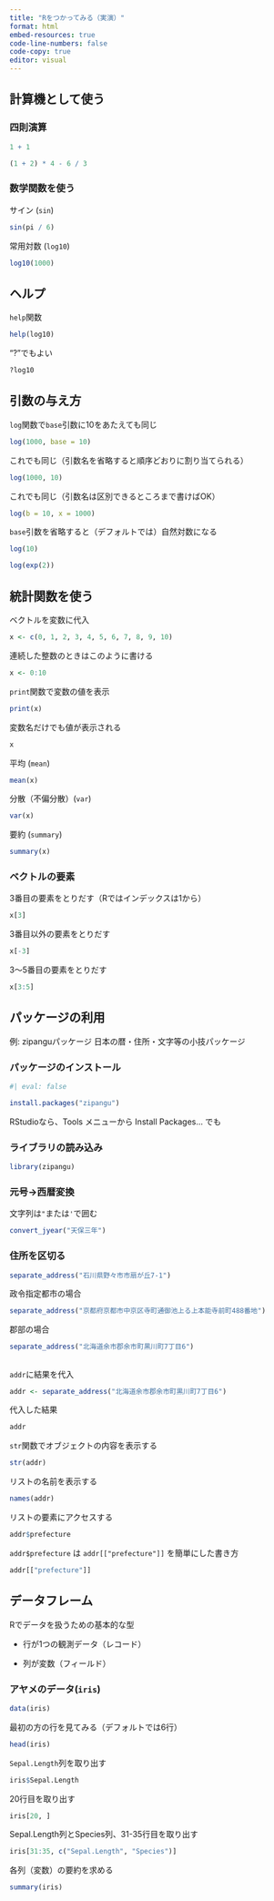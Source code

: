```yaml
---
title: "Rをつかってみる（実演）"
format: html
embed-resources: true
code-line-numbers: false
code-copy: true
editor: visual
---
```


## 計算機として使う

### 四則演算

```r
1 + 1
```

```r
(1 + 2) * 4 - 6 / 3
```

### 数学関数を使う

サイン (`sin`)

```r
sin(pi / 6)
```

常用対数 (`log10`)

```r
log10(1000)
```

## ヘルプ

`help`関数

```r
help(log10)
```

"?"でもよい

```r
?log10
```

## 引数の与え方

`log`関数で`base`引数に10をあたえても同じ

```r
log(1000, base = 10)
```

これでも同じ（引数名を省略すると順序どおりに割り当てられる）

```r
log(1000, 10)
```

これでも同じ（引数名は区別できるところまで書けばOK）

```r
log(b = 10, x = 1000)
```

`base`引数を省略すると（デフォルトでは）自然対数になる

```r
log(10)
```

```r
log(exp(2))
```

## 統計関数を使う

ベクトルを変数に代入

```r
x <- c(0, 1, 2, 3, 4, 5, 6, 7, 8, 9, 10)
```

連続した整数のときはこのように書ける

```r
x <- 0:10
```

`print`関数で変数の値を表示

```r
print(x)
```

変数名だけでも値が表示される

```r
x
```

平均 (`mean`)

```r
mean(x)
```

分散（不偏分散）(`var`)

```r
var(x)
```

要約 (`summary`)

```r
summary(x)
```

### ベクトルの要素

3番目の要素をとりだす（Rではインデックスは1から）

```r
x[3]
```

3番目以外の要素をとりだす

```r
x[-3]
```

3〜5番目の要素をとりだす

```r
x[3:5]
```

## パッケージの利用

例: zipanguパッケージ 日本の暦・住所・文字等の小技パッケージ

### パッケージのインストール

```r
#| eval: false

install.packages("zipangu")
```

RStudioなら、Tools メニューから Install Packages... でも

### ライブラリの読み込み

```r
library(zipangu)
```

### 元号→西暦変換

文字列は`"`または`'`で囲む

```r
convert_jyear("天保三年")
```

### 住所を区切る

```r
separate_address("石川県野々市市扇が丘7-1")
```

政令指定都市の場合

```r
separate_address("京都府京都市中京区寺町通御池上る上本能寺前町488番地")
```

郡部の場合

```r
separate_address("北海道余市郡余市町黒川町7丁目6")
```

## 

`addr`に結果を代入

```r
addr <- separate_address("北海道余市郡余市町黒川町7丁目6")
```

代入した結果

```r
addr
```

`str`関数でオブジェクトの内容を表示する

```r
str(addr)
```

リストの名前を表示する

```r
names(addr)
```

リストの要素にアクセスする

```r
addr$prefecture
```

`addr$prefecture` は `addr[["prefecture"]]` を簡単にした書き方

```r
addr[["prefecture"]]
```

## データフレーム

Rでデータを扱うための基本的な型

-   行が1つの観測データ（レコード）

-   列が変数（フィールド）

### アヤメのデータ(`iris`)

```r
data(iris)
```

最初の方の行を見てみる（デフォルトでは6行）

```r
head(iris)
```

`Sepal.Length`列を取り出す

```r
iris$Sepal.Length
```

20行目を取り出す

```r
iris[20, ]
```

Sepal.Length列とSpecies列、31-35行目を取り出す

```r
iris[31:35, c("Sepal.Length", "Species")]
```

各列（変数）の要約を求める

```r
summary(iris)
```
